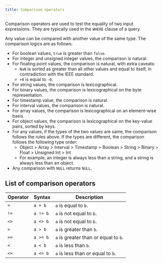 ```yaml
---
title: Comparison operators
---
```


Comparison operators are used to test the equality of two input expressions. They are typically used in the `WHERE` clause of a query.

Any value can be compared with another value of the same type. The comparison logics are as follows:

* For boolean values, `true` is greater than `false`.
* For integer and unsigned integer values, the comparison is natural.
* For floating point values, the comparison is natural, with extra caveats:
  * `NaN` is sorted as greater than all other values and equal to itself, in contradiction with the IEEE standard.
  * `+0` is equal to `-0`.
* For string values, the comparison is lexicographical.
* For binary values, the comparison is lexicographical on the byte representation.
* For timestamp value, the comparison is natural.
* For interval values, the comparison is natural.
* For array values, the comparison is lexicographical on an element-wise basis.
* For object values, the comparison is lexicographical on the key-value pairs, sorted by keys.
* For any values, if the types of the two values are same, the comparison follows the rules above. If the types are different, the comparison follows the following type order:
    * Object > Array > Interval > Timestamp > Boolean > String > Binary > Float > Unsigned Int > Int
    * For example, an integer is always less than a string, and a string is always less than an object.
* Any comparison with `NULL` returns `NULL`.

## List of comparison operators

| Operator | Syntax   | Description                          |
|----------|----------|--------------------------------------|
| `=`      | `a = b`  | `a` is equal to `b`.                 |
| `!=`     | `a != b` | `a` is not equal to `b`.             |
| `<>`     | `a <> b` | `a` is not equal to `b`.             |
| `>`      | `a > b`  | `a` is greater than `b`.             |
| `>=`     | `a >= b` | `a` is greater than or equal to `b`. |
| `<`      | `a < b`  | `a` is less than `b`.                |
| `<=`     | `a <= b` | `a` is less than or equal to `b`.    |
